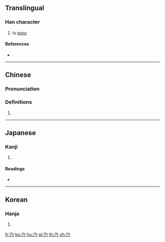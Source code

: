 ==Translingual==

===Han character===
{{Han char|rn=85|rad=水|as=03|sn=6|four=37120|canj=EPI|ids=⿰氵勺}}

# to [[pour]]

====References====
* {{Han ref|kx=0604.110|dkj=17116|dj=0998.060|hdz=31553.010|uh=6C4B|ud=27723|bh=C9FE|bd=51710}}

----

==Chinese==
{{zh-forms}}

===Pronunciation===
{{zh-pron
|m=zhuó
|c=joek6,soek3,zoek3
|mc=y
|oc=y
|ma=
|cat=v
}}

===Definitions===
{{zh-hanzi}}

# {{rfdef|lang=zh}}

----

==Japanese==

===Kanji===
{{ja-kanji|grade=|rs=水03}}

# {{defn|lang=ja|sort=水03}}

====Readings====
* {{ja-readings|on=[[さく]] (saku), [[ざく]] (zaku), [[しゃく]] (shaku), [[じゃく]] (jaku)|kun=[[うるおう]] (uruou)}}

----

==Korean==

===Hanja===
{{ko-hanja|hangeul=작|eumhun=|rv=jak|mr=chak|y=cak}}

# {{defn|lang=ko|sort=水03}}

[[fr:汋]]
[[ko:汋]]
[[hu:汋]]
[[pl:汋]]
[[th:汋]]
[[zh:汋]]
